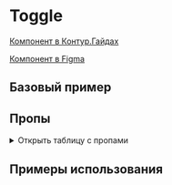 
<Meta of={ToggleStories} />

# Toggle

[Компонент в Контур.Гайдах](https://guides.kontur.ru/components/selection-elements/toggle/)

[Компонент в Figma](https://www.figma.com/file/87ScqxPzJpF9DcVBNYWOjM/%E2%9A%A1-Kontur-UI-Modern-Layout?node-id=203%3A9888)

<Description />

## Базовый пример

<Primary />

## Пропы

<details>
  <summary>Открыть таблицу с пропами</summary>
  <Controls />
</details>

## Примеры использования

<Stories title="" includePrimary={false} />
